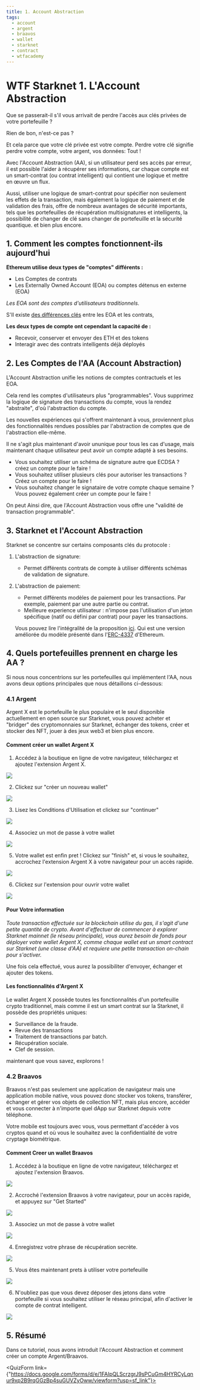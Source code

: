 ```yaml
---
title: 1. Account Abstraction
tags:
  - account
  - argent
  - braavos
  - wallet
  - starknet
  - contract
  - wtfacademy
---
```



<QuizProgress courseId={CourseId} lessonId={Lesson_1}></QuizProgress>

# WTF Starknet 1. L'Account Abstraction

Que se passerait-il s'il vous arrivait de perdre l'accès aux clés privées de votre portefeuille ?

Rien de bon, n'est-ce pas ?

Et cela parce que votre clé privée est votre compte. Perdre votre clé signifie perdre votre compte, votre argent, vos données: Tout !

Avec l'Account Abstraction (AA), si un utilisateur perd ses accès par erreur, il est possible l'aider à récupérer ses informations, car chaque compte est un smart-contrat (ou contrat intelligent) qui contient une logique et mettre en œuvre un flux.

Aussi, utiliser une logique de smart-contrat pour spécifier non seulement les effets de la transaction, mais également la logique de paiement et de validation des frais, offre de nombreux avantages de sécurité importants, tels que les portefeuilles de récupération multisignatures et intelligents, la possibilité de changer de clé sans changer de portefeuille et la sécurité quantique.
et bien plus encore.

## 1. Comment les comptes fonctionnent-ils aujourd'hui


**Ethereum utilise deux types de "comptes" différents :**

* Les Comptes de contrats
* Les Externally Owned Account (EOA) ou comptes détenus en externe (EOA)

*Les EOA sont des comptes d'utilisateurs traditionnels.*

S'Il existe [des différences clés](https://ethereum.org/en/developers/docs/accounts/) entre les EOA et les contrats,

**Les deux types de compte ont cependant la capacité de :**

* Recevoir, conserver et envoyer des ETH et des tokens
* Interagir avec des contrats intelligents déjà déployés

## 2. Les Comptes de l'AA (Account Abstraction)

L'Account Abstraction unifie les notions de comptes contractuels et les EOA.

Cela rend les comptes d'utilisateurs plus "programmables". Vous supprimez la logique de signature des transactions du compte, vous la rendez "abstraite", d'où l'abstraction du compte.

Les nouvelles expériences qui s'offrent maintenant à vous, proviennent plus des fonctionnalités rendues possibles par l'abstraction de comptes que de l'abstraction elle-même.

Il ne s'agit plus maintenant d'avoir ununique pour tous les cas d'usage, mais maintenant chaque utilisateur peut avoir un compte adapté à ses besoins.

* Vous souhaitez utiliser un schéma de signature autre que ECDSA ? créez un compte pour le faire !
* Vous souhaitez utiliser plusieurs clés pour autoriser les transactions ? Créez un compte pour le faire !
* Vous souhaitez changer le signataire de votre compte chaque semaine ? Vous pouvez également créer un compte pour le faire !

On peut Ainsi dire, que l'Account Abstraction vous offre une "validité de transaction programmable".


## 3. Starknet et l'Account Abstraction

Starknet se concentre sur certains composants clés du protocole :

1. L'abstraction de signature:
    * Permet différents contrats de compte à utiliser différents schémas de validation de signature.
2. L'abstraction de paiement:
    * Permet différents modèles de paiement pour les transactions. Par exemple, paiement par une autre partie ou contrat.
    * Meilleure experience utilisateur : n'impose pas l'utilisation d'un jeton spécifique (natif ou défini par contrat) pour payer les transactions.
    
    Vous pouvez lire l'intégralité de la proposition [ici](https://community.starknet.io/t/starknet-account-abstraction-model-part-1/781). Qui est une version améliorée du modèle présenté dans l'[ERC-4337](https://medium.com/infinitism/erc-4337-account-abstraction-without-ethereum-protocol-changes-d75c9d94dc4a) d'Ethereum.
    
## 4. Quels portefeuilles prennent en charge les AA ?

Si nous nous concentrions sur les portefeuilles qui implémentent l'AA, nous avons deux options principales que nous détaillons ci-dessous:

### 4.1 Argent

Argent X est le portefeuille le plus populaire et le seul disponible actuellement en  open source sur Starknet, vous pouvez acheter et "bridger" des cryptomonnaies sur Starknet, échanger des tokens, créer et stocker des NFT, jouer à des jeux web3 et bien plus encore.

#### Comment créer un wallet Argent X



1.  Accédez à la boutique en ligne de votre navigateur, téléchargez et ajoutez l'extension Argent X.

![](./img/1.png)

2. Clickez sur "créer un nouveau wallet"

![](./img/2.png)

3. Lisez les Conditions d'Utilisation et clickez sur "continuer"

![](./img/3.png)

4. Associez un mot de passe à votre wallet
 
![](./img/4.png)

5. Votre wallet est enfin pret ! Clickez sur "finish" et, si vous le souhaitez, accrochez l'extension Argent X à votre navigateur pour un accès rapide.

![](./img/5.png)

6. Clickez sur l'extension pour ouvrir votre wallet

![](./img/6.png)



#### Pour Votre information

*Toute transaction effectuée sur la blockchain utilise du gas, il s'agit d'une petite quantité de crypto. Avant d'effectuer de commencer à explorer Starknet mainnet (le réseau principale), vous aurez besoin de fonds pour déployer votre wallet Argent X, comme chaque wallet est un smart contract sur Starknet (une classe  d'AA) et requiere une petite transaction on-chain pour s'activer.*

Une fois cela effectué, vous aurez la possibiliter d'envoyer, échanger et ajouter des tokens.


#### Les fonctionnalités d'Argent X

Le wallet Argent X possède toutes les fonctionnalités d'un portefeuille crypto traditionnel, mais comme il est un smart contrat sur la Starknet, il possède des propriétés uniques:

* Surveillance de la fraude.
* Revue des transactions
* Traitement de transactions par batch.
* Récupération sociale.
* Clef de session.


maintenant que vous savez, explorons ! 

### 4.2 Braavos

Braavos n'est pas seulement une application de navigateur mais une application mobile native, vous pouvez donc stocker vos tokens, transférer, échanger et gérer vos objets de collection NFT, mais plus encore, accéder et vous connecter à n'importe quel dApp sur Starknet depuis votre téléphone.

Votre mobile est toujours avec vous, vous permettant d'accéder à vos cryptos quand et où vous le souhaitez avec la confidentialité de votre cryptage biométrique.

#### Comment Creer un wallet Braavos


1.  Accédez à la boutique en ligne de votre navigateur, téléchargez et ajoutez l'extension Braavos.

![](./img/7.png)


2. Accroché l'extension Braavos à votre navigateur, pour un accès rapide, et appuyez sur "Get Started"

![](./img/8.png)


3. Associez un mot de passe à votre wallet
 
![](./img/9.png)


4. Enregistrez votre phrase de récupération secrète.

![](./img/10.png)

5. Vous êtes maintenant prets à utiliser votre portefeuille

![](./img/11.png)

6. N'oubliez pas que vous devez déposer des jetons dans votre portefeuille si vous souhaitez utiliser le réseau principal, afin d'activer le compte de contrat intelligent.

![](./img/12.png)

## 5. Résumé

Dans ce tutoriel, nous avons introduit l'Account Abstraction et comment créer un compte Argent/Braavos.

<QuizForm link={"https://docs.google.com/forms/d/e/1FAIpQLScrzgrJ9sPCuGm4HYRCyLqnur9xp2B9rqGGzBp4suGUVZyOww/viewform?usp=sf_link"}></QuizForm>
